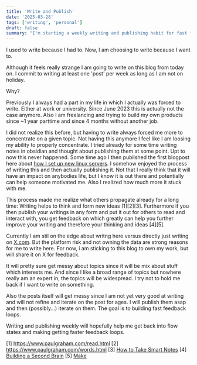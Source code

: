 ```yaml
---
title: 'Write and Publish'
date: '2025-03-28'
tags: ['writing', 'personal']
draft: false
summary: "I'm starting a weekly writing and publishing habit for fast feedback loops"
---
```


I used to write because I had to. Now, I am choosing to write because I want to.

Although it feels really strange I am going to write on this blog from today on. I commit to writing at least one 'post' per week as long as I am not on holiday.

Why?

Previously I always had a part in my life in which I actually was forced to write. Either at work or university. Since June 2023 this is actually not the case anymore. Also I am freelancing and trying to build my own products since ~1 year parttime and since 4 months without another job.

I did not realize this before, but having to write always forced me more to concentrate on a given topic. Not having this anymore I feel like I am loosing my ability to properly concentrate. I tried already for some time writing notes in obsidian and thought about publishing them at some point. Upt to now this never happened. Some time ago I then published the first blogpost here about [how I set up new linux servers](https://www.michaelscheiwiller.com/blog/setting-up-new-server). I somehow enjoyed the process of writing this and then actually publishing it. Not that I really think that it will have an impact on anybodies life, but I know it is out there and potentially can help someone motivated me. Also I realized how much more it stuck with me.

This process made me realize what others propagate already for a long time: Writing helps to think and form new ideas [1][2][3]. Furthermore if you then publish your writings in any form and put it out for others to read and interact with, you get feedback on which greatly can help you further improve your writing and therefore your thinking and ideas [4][5].

Currently I am stil on the edge about writng here versus directly just writing on [X.com](https://x.com). But the platform risk and not owning the data are strong reasons for me to write here. For now, i am sticking to this blog to own my work, but will share it on X for feedback.

It will pretty sure get messy about topics since it will be mix about stuff which interests me. And since I like a broad range of topics but nowhere really am an expert in, the topics will be widespread. I try not to hold me back if I want to write on something.

Also the posts itself will get messy since I am not yet very good at writing and will not refine and iterate on the post for ages. I will publish them asap and then (possibly...) iterate on them. The goal is to building fast feedback loops.

Writing and publishing weekly will hopefully help me get back into flow states and making getting faster feedback loops.

[1] https://www.paulgraham.com/read.html
[2] https://www.paulgraham.com/words.html
[3] [How to Take Smart Notes](https://www.goodreads.com/book/show/34507927-how-to-take-smart-notes)
[4] [Building a Second Brain](https://www.goodreads.com/book/show/59616977-building-a-second-brain)
[5] [Make](https://www.goodreads.com/book/show/57806985-make)
